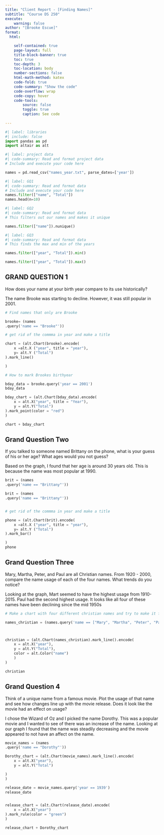 ```yaml
---
title: "Client Report - [Finding Names]"
subtitle: "Course DS 250"
execute:
    warning: false
author: "[Brooke Escue]"
format:
  html:

    self-contained: true
    page-layout: full
    title-block-banner: true
    toc: true
    toc-depth: 3
    toc-location: body
    number-sections: false
    html-math-method: katex
    code-fold: true
    code-summary: "Show the code"
    code-overflow: wrap
    code-copy: hover
    code-tools:
        source: false
        toggle: true
        caption: See code
    
---
```


```python
#| label: libraries
#| include: false
import pandas as pd
import altair as alt
```



```python
#| label: project data
#| code-summary: Read and format project data
# Include and execute your code here

names = pd.read_csv("names_year.txt", parse_dates=['year'])

```



```python
#| label: GQ1
#| code-summary: Read and format data
# Include and execute your code here
names.filter(["name", "Total"])
names.head(n=10)


```



```python
#| label: GQ2
#| code-summary: Read and format data
# This filters out our names and makes it unique 

names.filter(["name"]).nunique()
```


```python
#| label: GQ3
#| code-summary: Read and format data
# This finds the max and min of the years 

names.filter(["year", "Total"]).min()

names.filter(["year", "Total"]).max()


```

## GRAND QUESTION 1

How does your name at your birth year compare to its use historically?

The name Brooke was starting to decline.  However, it was still popular in 2001.  

```python
# Find names that only are Brooke

brooke= (names
.query('name == "Brooke"'))
```


```python
# get rid of the commma in year and make a title 

chart = (alt.Chart(brooke).encode(
    x =alt.X ("year", title = "year"), 
    y= alt.Y ("Total")
).mark_line()

) 

```


```python
# How to mark Brookes birthyear 

bday_data = brooke.query('year == 2001')
bday_data

bday_chart = (alt.Chart(bday_data).encode(
    x = alt.X("year", title = "Year"), 
    y = alt.Y("Total")
).mark_point(color = "red")
)

chart + bday_chart
```

## Grand Question Two 

If you talked to someone named Brittany on the phone, what is your guess of his or her age? What ages would you not guess?

Based on the graph, I found that her age is around 30 years old.  This is because the name was most popular at 1990. 


```python

brit = (names
.query('name == "Brittany"'))

brit = (names
.query('name == "Brittany"'))



```




```python

# get rid of the commma in year and make a title 

phone = (alt.Chart(brit).encode(
    x =alt.X ("year", title = "year"), 
    y= alt.Y ("Total")
).mark_bar()

) 
phone
```

## Grand Question Three

Mary, Martha, Peter, and Paul are all Christian names. From 1920 - 2000, compare the name usage of each of the four names. What trends do you notice?

Looking at the graph, Mart seemed to have the highest usage from 1910-2015.  Paul had the second highest usage.  It looks like all four of these names have been declining since the mid 1950s

```python
# Make a chart with four different christian names and try to make it from 1920-2000

names_christian = (names.query('name == ["Mary", "Martha", "Peter", "Paul"]').query("year >= 1920 & year <= 2000"))



christian = (alt.Chart(names_christian).mark_line().encode(
    x = alt.X("year"),
    y = alt.Y("Total"), 
    color = alt.Color("name")
    )
)

christian 
```


## Grand Question 4
Think of a unique name from a famous movie. Plot the usage of that name and see how changes line up with the movie release. Does it look like the movie had an effect on usage?

I chose the Wizard of Oz and I picked the name Dorothy.  This was a popular movie and I wanted to see of there was an increase of the name.  Looking at our graph I found that the name was steadily decreasing and the movie appeared to not have an affect on the name.  


```python
movie_names = (names
.query('name == "Dorothy"'))

Dorothy_chart = (alt.Chart(movie_names).mark_line().encode(
    x = alt.X("year"), 
    y = alt.Y("Total")

)
)

release_date = movie_names.query('year == 1939')
release_date


release_chart = (alt.Chart(release_date).encode(
    x = alt.X("year")
).mark_rule(color = "green")
)

release_chart + Dorothy_chart
```



```python


```
